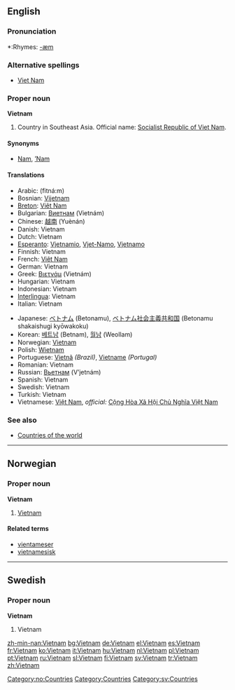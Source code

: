 {{see|Viet Nam|Việt Nam}}
==English==

===Pronunciation===
*:Rhymes: [[Rhymes:English:-æm|-æm]]

===Alternative spellings===
*[[Viet Nam]]

===Proper noun===
'''Vietnam'''

# Country in Southeast Asia. Official name: [[Socialist Republic of Viet Nam]].

====Synonyms====
*[[Nam]], [['Nam|’Nam]]

====Translations====
{{top}}
*Arabic: {{ARchar|[[فيتنام]]}} (fitná:m) {{m}}
*Bosnian: [[Vijetnam]] {{m}}
*[[Breton]]: [[Viêt Nam]]
*Bulgarian: [[Виетнам]] (Vietnám) {{m}}
*Chinese: [[越南]] (Yuènán)
*Danish: Vietnam
*Dutch: Vietnam
*[[Esperanto]]: [[Vjetnamio]], [[Vjet-Namo]], [[Vjetnamo]]
*Finnish: Vietnam
*French: [[Viêt Nam]]
*German: Vietnam
*Greek: [[Βιετνάμ]] (Vietnám) {{n}}
*Hungarian: Vietnam
*Indonesian: Vietnam
*[[Interlingua]]: Vietnam
*Italian: Vietnam
{{mid}}
*Japanese: [[ベトナム]] (Betonamu), [[ベトナム]][[社会主義]][[共和国]] (Betonamu shakaishugi kyōwakoku)
*Korean: [[베트남]] (Betnam), [[월남]] (Weollam)
*Norwegian: [[#Norwegian|Vietnam]]
*Polish: [[Wietnam]] {{m}}
*Portuguese: [[Vietnã]] ''(Brazil)'', [[Vietname]] ''(Portugal)'' {{m}}
*Romanian: Vietnam {{n}}
*Russian: [[Вьетнам]] (V’jetnám) {{m}}
*Spanish: Vietnam {{m}}
*Swedish: Vietnam
*Turkish: Vietnam
*Vietnamese: [[Việt Nam]], ''official:'' [[w:vi:Việt Nam|Cộng Hòa Xã Hội Chủ Nghĩa Việt Nam]]
{{bottom}}

===See also===
*[[Countries of the world]]

----

==Norwegian==

===Proper noun===
[[Category:no:Countries]]
'''Vietnam'''

# [[#English|Vietnam]]

====Related terms====
*[[vientameser]]
*[[vietnamesisk]]

----

==Swedish==

===Proper noun===
'''Vietnam'''

# Vietnam

[[Category:Countries]]
[[Category:sv:Countries]]

[[zh-min-nan:Vietnam]]
[[bg:Vietnam]]
[[de:Vietnam]]
[[el:Vietnam]]
[[es:Vietnam]]
[[fr:Vietnam]]
[[ko:Vietnam]]
[[it:Vietnam]]
[[hu:Vietnam]]
[[nl:Vietnam]]
[[pl:Vietnam]]
[[pt:Vietnam]]
[[ru:Vietnam]]
[[sl:Vietnam]]
[[fi:Vietnam]]
[[sv:Vietnam]]
[[tr:Vietnam]]
[[zh:Vietnam]]